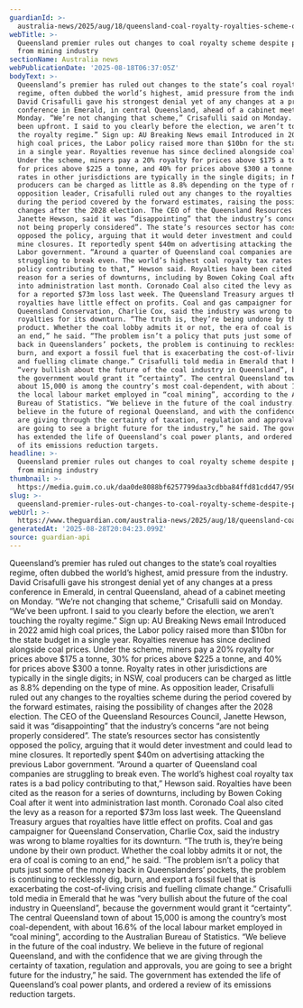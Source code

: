```yaml
---
guardianId: >-
  australia-news/2025/aug/18/queensland-coal-royalty-royalties-scheme-qld-premier-david-crisafulli
webTitle: >-
  Queensland premier rules out changes to coal royalty scheme despite pressure
  from mining industry 
sectionName: Australia news
webPublicationDate: '2025-08-18T06:37:05Z'
bodyText: >-
  Queensland’s premier has ruled out changes to the state’s coal royalties
  regime, often dubbed the world’s highest, amid pressure from the industry.
  David Crisafulli gave his strongest denial yet of any changes at a press
  conference in Emerald, in central Queensland, ahead of a cabinet meeting on
  Monday. “We’re not changing that scheme,” Crisafulli said on Monday. “We’ve
  been upfront. I said to you clearly before the election, we aren’t touching
  the royalty regime.” Sign up: AU Breaking News email Introduced in 2022 amid
  high coal prices, the Labor policy raised more than $10bn for the state budget
  in a single year. Royalties revenue has since declined alongside coal prices.
  Under the scheme, miners pay a 20% royalty for prices above $175 a tonne, 30%
  for prices above $225 a tonne, and 40% for prices above $300 a tonne. Royalty
  rates in other jurisdictions are typically in the single digits; in NSW, coal
  producers can be charged as little as 8.8% depending on the type of mine. As
  opposition leader, Crisafulli ruled out any changes to the royalties scheme
  during the period covered by the forward estimates, raising the possibility of
  changes after the 2028 election. The CEO of the Queensland Resources Council,
  Janette Hewson, said it was “disappointing” that the industry’s concerns “are
  not being properly considered”. The state’s resources sector has consistently
  opposed the policy, arguing that it would deter investment and could lead to
  mine closures. It reportedly spent $40m on advertising attacking the previous
  Labor government. “Around a quarter of Queensland coal companies are
  struggling to break even. The world’s highest coal royalty tax rates is a bad
  policy contributing to that,” Hewson said. Royalties have been cited as the
  reason for a series of downturns, including by Bowen Coking Coal after it went
  into administration last month. Coronado Coal also cited the levy as a reason
  for a reported $73m loss last week. The Queensland Treasury argues that
  royalties have little effect on profits. Coal and gas campaigner for
  Queensland Conservation, Charlie Cox, said the industry was wrong to blame
  royalties for its downturn. “The truth is, they’re being undone by their own
  product. Whether the coal lobby admits it or not, the era of coal is coming to
  an end,” he said. “The problem isn’t a policy that puts just some of the money
  back in Queenslanders’ pockets, the problem is continuing to recklessly dig,
  burn, and export a fossil fuel that is exacerbating the cost-of-living crisis
  and fuelling climate change.” Crisafulli told media in Emerald that he was
  “very bullish about the future of the coal industry in Queensland”, because
  the government would grant it “certainty”. The central Queensland town of
  about 15,000 is among the country’s most coal-dependent, with about 16.6% of
  the local labour market employed in “coal mining”, according to the Australian
  Bureau of Statistics. “We believe in the future of the coal industry. We
  believe in the future of regional Queensland, and with the confidence that we
  are giving through the certainty of taxation, regulation and approvals, you
  are going to see a bright future for the industry,” he said. The government
  has extended the life of Queensland’s coal power plants, and ordered a review
  of its emissions reduction targets.
headline: >-
  Queensland premier rules out changes to coal royalty scheme despite pressure
  from mining industry 
thumbnail: >-
  https://media.guim.co.uk/daa0de8088bf6257799daa3cdbba84ffd81cdd47/956_0_6695_5358/500.jpg
slug: >-
  queensland-premier-rules-out-changes-to-coal-royalty-scheme-despite-pressure-from-mining-industry
webUrl: >-
  https://www.theguardian.com/australia-news/2025/aug/18/queensland-coal-royalty-royalties-scheme-qld-premier-david-crisafulli
generatedAt: '2025-08-28T20:04:23.099Z'
source: guardian-api
---
```

Queensland’s premier has ruled out changes to the state’s coal royalties regime, often dubbed the world’s highest, amid pressure from the industry. David Crisafulli gave his strongest denial yet of any changes at a press conference in Emerald, in central Queensland, ahead of a cabinet meeting on Monday. “We’re not changing that scheme,” Crisafulli said on Monday. “We’ve been upfront. I said to you clearly before the election, we aren’t touching the royalty regime.” Sign up: AU Breaking News email Introduced in 2022 amid high coal prices, the Labor policy raised more than $10bn for the state budget in a single year. Royalties revenue has since declined alongside coal prices. Under the scheme, miners pay a 20% royalty for prices above $175 a tonne, 30% for prices above $225 a tonne, and 40% for prices above $300 a tonne. Royalty rates in other jurisdictions are typically in the single digits; in NSW, coal producers can be charged as little as 8.8% depending on the type of mine. As opposition leader, Crisafulli ruled out any changes to the royalties scheme during the period covered by the forward estimates, raising the possibility of changes after the 2028 election. The CEO of the Queensland Resources Council, Janette Hewson, said it was “disappointing” that the industry’s concerns “are not being properly considered”. The state’s resources sector has consistently opposed the policy, arguing that it would deter investment and could lead to mine closures. It reportedly spent $40m on advertising attacking the previous Labor government. “Around a quarter of Queensland coal companies are struggling to break even. The world’s highest coal royalty tax rates is a bad policy contributing to that,” Hewson said. Royalties have been cited as the reason for a series of downturns, including by Bowen Coking Coal after it went into administration last month. Coronado Coal also cited the levy as a reason for a reported $73m loss last week. The Queensland Treasury argues that royalties have little effect on profits. Coal and gas campaigner for Queensland Conservation, Charlie Cox, said the industry was wrong to blame royalties for its downturn. “The truth is, they’re being undone by their own product. Whether the coal lobby admits it or not, the era of coal is coming to an end,” he said. “The problem isn’t a policy that puts just some of the money back in Queenslanders’ pockets, the problem is continuing to recklessly dig, burn, and export a fossil fuel that is exacerbating the cost-of-living crisis and fuelling climate change.” Crisafulli told media in Emerald that he was “very bullish about the future of the coal industry in Queensland”, because the government would grant it “certainty”. The central Queensland town of about 15,000 is among the country’s most coal-dependent, with about 16.6% of the local labour market employed in “coal mining”, according to the Australian Bureau of Statistics. “We believe in the future of the coal industry. We believe in the future of regional Queensland, and with the confidence that we are giving through the certainty of taxation, regulation and approvals, you are going to see a bright future for the industry,” he said. The government has extended the life of Queensland’s coal power plants, and ordered a review of its emissions reduction targets.
